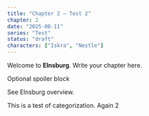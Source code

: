 ```yaml
---
title: "Chapter 2 — Test 2"
chapter: 2
date: "2025-08-11"
series: "Test"
status: "draft"
characters: ["Iskra", "Nestle"]
---
```

Welcome to **Elnsburg**. Write your chapter here.

<Spoiler>Optional spoiler block</Spoiler>

See <WikiLink slug="elnsburg-overview">Elnsburg overview</WikiLink>.

This is a test of categorization. Again 2
